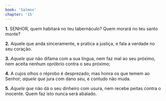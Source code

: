 ```yaml
---
book: 'Salmos'
chapter: '15'
---
```


**1.** SENHOR, quem habitará no teu tabernáculo? Quem morará no teu santo monte?

**2.** Aquele que anda sinceramente, e pratica a justiça, e fala a verdade no seu coração.

**3.** *Aquele que* não difama com a sua língua, nem faz mal ao seu próximo, nem aceita nenhum opróbrio contra o seu próximo;

**4.** A cujos olhos o réprobo é desprezado; mas honra os que temem ao Senhor; *aquele que* jura com dano *seu,* e contudo não muda.

**5.** *Aquele que* não dá o seu dinheiro com usura, nem recebe peitas contra o inocente. Quem faz isto nunca será abalado.